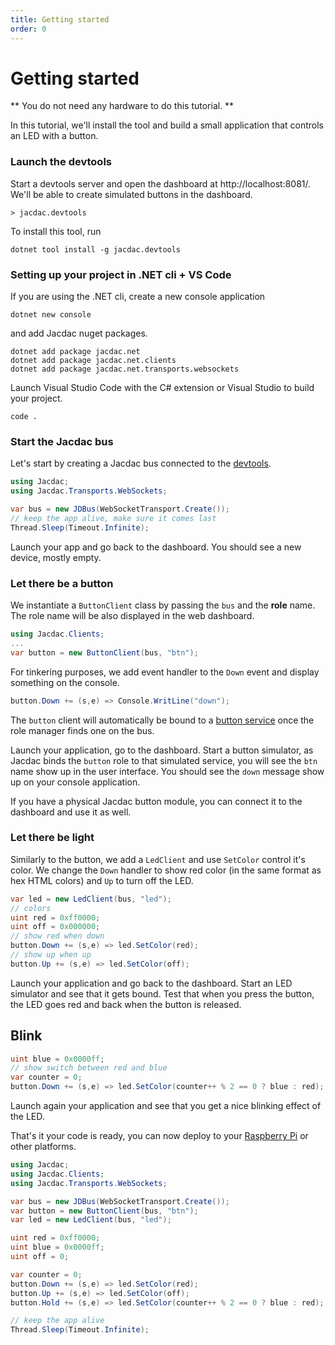 ```yaml
---
title: Getting started
order: 0
---
```


# Getting started

** You do not need any hardware to do this tutorial. **

In this tutorial, we'll install the tool and build a small
application that controls an LED with a button.

### Launch the devtools

Start a devtools server and open the dashboard at http://localhost:8081/.
We'll be able to create simulated buttons in the dashboard.

```
> jacdac.devtools
```

To install this tool, run

```
dotnet tool install -g jacdac.devtools
```

### Setting up your project in .NET cli + VS Code

If you are using the .NET cli, create a new console application

```
dotnet new console
```

and add Jacdac nuget packages.

```
dotnet add package jacdac.net
dotnet add package jacdac.net.clients
dotnet add package jacdac.net.transports.websockets
```

Launch Visual Studio Code with the C# extension or Visual Studio to build your project.
```
code .
```

### Start the Jacdac bus

Let's start by creating a Jacdac bus connected to the [devtools](/clients/dotnet/devtools/).

```cs
using Jacdac;
using Jacdac.Transports.WebSockets;

var bus = new JDBus(WebSocketTransport.Create());
// keep the app alive, make sure it comes last
Thread.Sleep(Timeout.Infinite);
```

Launch your app and go back to the dashboard. You should see a new device, 
mostly empty.

### Let there be a button

We instantiate a `ButtonClient` class by passing the `bus`
and the **role** name. The role name will be also displayed in the 
web dashboard.

```cs
using Jacdac.Clients;
...
var button = new ButtonClient(bus, "btn");
```

For tinkering purposes, we add event handler to the `Down` event 
and display something on the console.

```cs
button.Down += (s,e) => Console.WritLine("down");
```

The `button` client will automatically be bound to a [button service](/services/button/)
once the role manager finds one on the bus. 

Launch your application, go to the dashboard. 
Start a button simulator, as Jacdac binds the `button` role to that simulated service, you will
see the `btn` name show up in the user interface.
You should see the `down` message show up on your console application.

If you have a physical Jacdac button module, you can connect it to the dashboard and use it as well.

### Let there be light

Similarly to the button, we add a `LedClient` and use `SetColor` control it's color.
We change the `Down` handler to show red color (in the same format as hex HTML colors)
and `Up` to turn off the LED.

```cs
var led = new LedClient(bus, "led");
// colors
uint red = 0xff0000;
uint off = 0x000000;
// show red when down
button.Down += (s,e) => led.SetColor(red);
// show up when up
button.Up += (s,e) => led.SetColor(off);
```

Launch your application and go back to the dashboard. 
Start an LED simulator and see that it gets bound. Test that when you press the button,
the LED goes red and back when the button is released.

## Blink

```cs
uint blue = 0x0000ff;
// show switch between red and blue
var counter = 0;
button.Down += (s,e) => led.SetColor(counter++ % 2 == 0 ? blue : red);
```

Launch again your application and see that you get a nice blinking effect of the LED.

That's it your code is ready, you can now deploy to your [Raspberry Pi](/clients/dotnet/pi/) or other platforms.

```cs
using Jacdac;
using Jacdac.Clients;
using Jacdac.Transports.WebSockets;

var bus = new JDBus(WebSocketTransport.Create());
var button = new ButtonClient(bus, "btn");
var led = new LedClient(bus, "led");

uint red = 0xff0000;
uint blue = 0x0000ff;
uint off = 0;

var counter = 0;
button.Down += (s,e) => led.SetColor(red);
button.Up += (s,e) => led.SetColor(off);
button.Hold += (s,e) => led.SetColor(counter++ % 2 == 0 ? blue : red);

// keep the app alive
Thread.Sleep(Timeout.Infinite);
```

